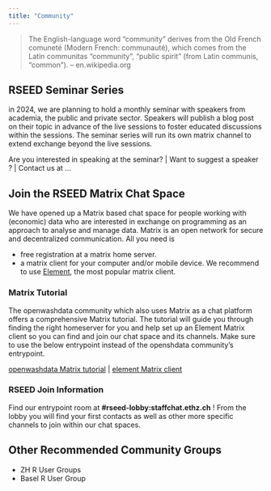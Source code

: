 ```yaml
---
title: "Community"
---
```



>The English-language word "community" derives from the Old French comuneté (Modern French: communauté), which comes from the Latin communitas "community", "public spirit" (from Latin communis, "common"). -- en.wikipedia.org

## RSEED Seminar Series

in 2024, we are planning to hold a monthly seminar with speakers from academia, the public and private sector. Speakers will publish a blog post on their topic in advance of the live sessions to foster educated discussions within the sessions. The seminar series will run its own matrix channel to extend exchange beyond the live sessions. 

Are you interested in speaking at the seminar? | Want to suggest a speaker ? | Contact us at ... 


## Join the RSEED Matrix Chat Space

We have opened up a Matrix based chat space for people working with (economic) data who are interested in exchange on programming as an approach to analyse and manage data. Matrix is an open network for secure and decentralized communication. All you need is

- free registration at a matrix home server. 
- a matrix client for your computer and/or mobile device. We recommend to use [Element](), the most popular matrix client. 

### Matrix Tutorial 

The openwashdata community which also uses Matrix as a chat platform offers a comprehensive Matrix tutorial. The tutorial will guide you through finding the right homeserver for you and help set up an Element Matrix client so you can find and join our chat space and its channels. Make sure to use the below entrypoint instead of the openshdata community's entrypoint. 

[openwashdata Matrix tutorial](https://openwashdata.org/pages/get-started/chat/) | [element Matrix client](https://element.io/)

### RSEED Join Information

Find our entrypoint room at **#rseed-lobby:staffchat.ethz.ch** ! 
From the lobby you will find your first contacts as well as other more specific channels to join within our chat spaces. 





## Other Recommended Community Groups

- ZH R User Groups
- Basel R User Group